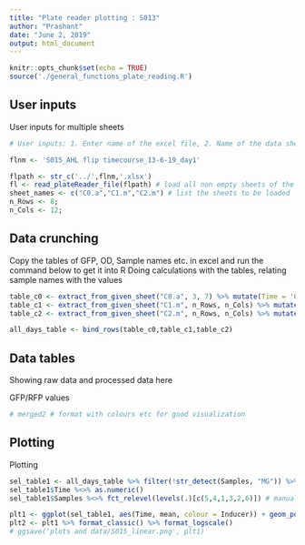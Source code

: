 ```yaml
---
title: "Plate reader plotting : S013"
author: "Prashant"
date: "June 2, 2019"
output: html_document
---
```


```r
knitr::opts_chunk$set(echo = TRUE)
source('./general_functions_plate_reading.R')
```

## User inputs


User inputs for multiple sheets

```r
# User inputs: 1. Enter name of the excel file, 2. Name of the data sheet(S) 3. number of rows and columns in plate reader data 4. Title for plots #comment (file name starts in the previous directory of this Rproject)

flnm <- 'S015_AHL flip timecourse_13-6-19_day1'

flpath <- str_c('../',flnm,'.xlsx')
fl <- read_plateReader_file(flpath) # load all non empty sheets of the excel file into fl - as a list 
sheet_names <- c("C0.a","C1.m","C2.m") # list the sheets to be loaded
n_Rows <- 8; 
n_Cols <- 12;

```

## Data crunching

Copy the tables of GFP, OD, Sample names etc. in excel and run the command below to get it into R
Doing calculations with the tables, relating sample names with the values

```r
table_c0 <- extract_from_given_sheet("C0.a", 3, 7) %>% mutate(Time = '0') # extracing from each sheet
table_c1 <- extract_from_given_sheet("C1.m", n_Rows, n_Cols) %>% mutate(Time = '6')
table_c2 <- extract_from_given_sheet("C2.m", n_Rows, n_Cols) %>% mutate(Time = '24')

all_days_table <- bind_rows(table_c0,table_c1,table_c2)
```

## Data tables

Showing raw data and processed data here 

GFP/RFP values
``` r
# merged2 # format with colours etc for good visualization
```


## Plotting

Plotting

```r
sel_table1 <- all_days_table %>% filter(!str_detect(Samples, "MG")) %>% filter(!str_detect(Inducer, "_")) # filter neccesary samples for plotting
sel_table1$Time %<>% as.numeric()
sel_table1$Samples %<>% fct_relevel(levels(.)[c(5,4,1,3,2,6)]) # manually reorder sample order for plotting

plt1 <- ggplot(sel_table1, aes(Time, mean, colour = Inducer)) + geom_point(size = 1) +  geom_errorbar(aes(ymin = mean - sd, ymax = mean + sd), width = 0.25) + facet_wrap(~ Samples) + geom_line() + scale_x_continuous(breaks = c(0,6,24)) + ylab('GFP/RFP') + ggtitle('AHL flipping with time') + labs(colour = '[AHL]')
plt2 <- plt1 %>% format_classic() %>% format_logscale()
# ggsave('plots and data/S015_linear.png', plt1)
```

